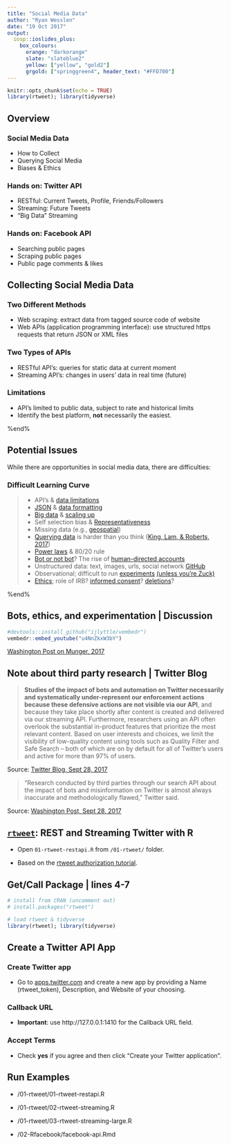 ```yaml
---
title: "Social Media Data"
author: "Ryan Wesslen"
date: "19 Oct 2017"
output:
  iosp::ioslides_plus:
    box_colours:
      orange: "darkorange"
      slate: "slateblue2"
      yellow: ["yellow", "gold2"]
      grgold: ["springgreen4", header_text: "#FFD700"]
---
```


```r
knitr::opts_chunk$set(echo = TRUE)
library(rtweet); library(tidyverse)
```

## Overview

### Social Media Data {.col-10 .box .bg-green}

- How to Collect
- Querying Social Media
- Biases & Ethics

### Hands on: Twitter API {.col-10 .box .bg-yellow}

- RESTful: Current Tweets, Profile, Friends/Followers
- Streaming: Future Tweets
- "Big Data" Streaming

### Hands on: Facebook API {.col-10 .box .bg-orange}

- Searching public pages
- Scraping public pages
- Public page comments & likes

## Collecting Social Media Data {.build}

### Two Different Methods {.col-12 .box .bg-green}

- Web scraping: extract data from tagged source code of website
- Web APIs (application programming interface): use structured https requests that return JSON or XML files

### Two Types of APIs {.col-12 .box .bg-green}

- RESTful API's: queries for static data at current moment
- Streaming API's: changes in users' data in real time (future)

### Limitations {.col-12 .box .bg-green}

- API's limited to public data, subject to rate and historical limits
- Identify the best platform, **not** necessarily the easiest.

%end%

## Potential Issues {.vs1}

While there are opportunities in social media data, there are difficulties:

### Difficult Learning Curve {.bg-yellow .box-11}

>- API's & [data limitations](https://developer.twitter.com/en/docs/tweets/search/overview) 
>- [JSON](https://github.com/jimmoffitt/json2csv/blob/master/templates/tweet_standard.json) & [data formatting](https://developer.twitter.com/en/docs/tweets/data-dictionary/overview/intro-to-tweet-json)
>- [Big data](http://www.bitbybitbook.com/en/observing-behavior/data/) & [scaling up](https://blog.insightdatascience.com/getting-started-with-aws-serverless-architecture-tutorial-on-kinesis-and-dynamodb-using-twitter-38a1352ca16d)
>- Self selection bias & [Representativeness](https://arxiv.org/pdf/1403.7400.pdf) 
>- Missing data (e.g., [geospatial](https://developer.twitter.com/en/docs/tutorials/tweet-geo-metadata))
>- [Querying data](https://developer.twitter.com/en/docs/tweets/data-dictionary/guides/tweet-timeline#filtering_tips) is harder than you think ([King, Lam, & Roberts, 2017](https://gking.harvard.edu/publications/computer-assisted-keyword-and-document-set-discovery-fromunstructured-text))
>- [Power laws](https://arxiv.org/abs/0706.1062) & 80/20 rule
>- [Bot or not bot](https://botometer.iuni.iu.edu/#!/)? The rise of [human-directed accounts](https://blog.twitter.com/official/en_us/topics/company/2017/Update-Russian-Interference-in-2016--Election-Bots-and-Misinformation.html#Human-Directed%20Accounts)
>- Unstructured data: text, images, urls, social network [GitHub](https://github.com/wesslen/summer2017-socialmedia)
>- Observational; difficult to run [experiments](http://www.bitbybitbook.com/en/running-experiments/) [(unless you're Zuck)](http://www.radiolab.org/story/trust-engineers/) 
>- [Ethics](http://www.bitbybitbook.com/en/ethics/ethics-intro/); role of IRB? [informed consent](http://www.wbur.org/cognoscenti/2014/07/15/experiment-facebook-steven-brykman)? [deletions](http://faculty.washington.edu/kstarbi/maddock_starbird_tweet_deletions.pdf)?

%end%

## Bots, ethics, and experimentation | Discussion

```r
#devtools::install_github("ijlyttle/vembedr")
vembedr::embed_youtube("u4NnZkxW3bY")
```

[Washington Post on Munger, 2017](https://www.washingtonpost.com/news/monkey-cage/wp/2016/11/17/this-researcher-programmed-bots-to-fight-racism-on-twitter-it-worked/)

## Note about third party research | Twitter Blog {.vcenter}

> **Studies of the impact of bots and automation on Twitter necessarily and systematically under-represent our enforcement actions because these defensive actions are not visible via our API**, and because they take place shortly after content is created and delivered via our streaming API. Furthermore, researchers using an API often overlook the substantial in-product features that prioritize the most relevant content. Based on user interests and choices, we limit the visibility of low-quality content using tools such as Quality Filter and Safe Search -- both of which are on by default for all of Twitter’s users and active for more than 97% of users.

Source: [Twitter Blog, Sept 28, 2017](https://blog.twitter.com/official/en_us/topics/company/2017/Update-Russian-Interference-in-2016--Election-Bots-and-Misinformation.html)

> “Research conducted by third parties through our search API about the impact of bots and misinformation on Twitter is almost always inaccurate and methodologically flawed,” Twitter said.

Source: [Washington Post, Sept 28, 2017](https://www.washingtonpost.com/business/technology/2017/09/27/32855bba-a3a0-11e7-ade1-76d061d56efa_story.html?utm_term=.51bd63e08c06)

## [`rtweet`](http://rtweet.info/articles/auth.html): REST and Streaming Twitter with R {.flexbox .vcenter}

- Open `01-rtweet-restapi.R` from `/01-rtweet/` folder.

- Based on the [rtweet authorization tutorial](http://rtweet.info/articles/auth.html).

## Get/Call Package | lines 4-7 {.vcenter}

```r
# install from CRAN (uncomment out)
# install.packages("rtweet")

# load rtweet & tidyverse
library(rtweet); library(tidyverse)
```

## Create a Twitter API App {.build}

### Create Twitter app {.col-11 .box .bg-green}

- Go to [apps.twitter.com](https://apps.twitter.com/) and create a new app by providing a Name (rtweet_token), Description, and Website of your choosing.

### Callback URL {.col-11 .box .bg-green}

-  **Important**: use http://127.0.0.1:1410 for the Callback URL field.

### Accept Terms {.col-11 .box .bg-green}

- Check **yes** if you agree and then click “Create your Twitter application”.

## Run Examples {.vcenter}

- /01-rtweet/01-rtweet-restapi.R

- /01-rtweet/02-rtweet-streaming.R

- /01-rtweet/03-rtweet-streaming-large.R

- /02-Rfacebook/facebook-api.Rmd
